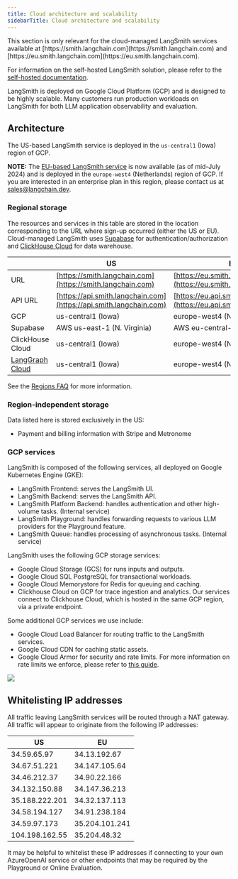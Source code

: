 ```yaml
---
title: Cloud architecture and scalability
sidebarTitle: Cloud architecture and scalability
---
```


<Note>
  This section is only relevant for the cloud-managed LangSmith services available at [https://smith.langchain.com](https://smith.langchain.com) and [https://eu.smith.langchain.com](https://eu.smith.langchain.com).

  For information on the self-hosted LangSmith solution, please refer to the [self-hosted documentation](/langsmith/architectural-overview).
</Note>

LangSmith is deployed on Google Cloud Platform (GCP) and is designed to be highly scalable. Many customers run production workloads on LangSmith for both LLM application observability and evaluation.

## Architecture

The US-based LangSmith service is deployed in the `us-central1` (Iowa) region of GCP.

**NOTE:** The [EU-based LangSmith service](https://eu.smith.langchain.com) is now available (as of mid-July 2024) and is deployed in the `europe-west4` (Netherlands) region of GCP. If you are interested in an enterprise plan in this region, please contact us at [sales@langchain.dev](mailto:sales@langchain.dev).

### Regional storage

The resources and services in this table are stored in the location corresponding to the URL where sign-up occurred (either the US or EU). Cloud-managed LangSmith uses [Supabase](https://supabase.com) for authentication/authorization and [ClickHouse Cloud](https://clickhouse.com/cloud) for data warehouse.

|                                     | US                                                                 | EU                                                                       |
| ----------------------------------- | ------------------------------------------------------------------ | ------------------------------------------------------------------------ |
| URL                                 | [https://smith.langchain.com](https://smith.langchain.com)         | [https://eu.smith.langchain.com](https://eu.smith.langchain.com)         |
| API URL                             | [https://api.smith.langchain.com](https://api.smith.langchain.com) | [https://eu.api.smith.langchain.com](https://eu.api.smith.langchain.com) |
| GCP                                 | us-central1 (Iowa)                                                 | europe-west4 (Netherlands)                                               |
| Supabase                            | AWS us-east-1 (N. Virginia)                                        | AWS eu-central-1 (Germany)                                               |
| ClickHouse Cloud                    | us-central1 (Iowa)                                                 | europe-west4 (Netherlands)                                               |
| [LangGraph Cloud](/langgraph-platform/deployment-options) | us-central1 (Iowa)                                                 | europe-west4 (Netherlands)                                               |

See the [Regions FAQ](/langsmith/regions-faq) for more information.

### Region-independent storage

Data listed here is stored exclusively in the US:

* Payment and billing information with Stripe and Metronome

### GCP services

LangSmith is composed of the following services, all deployed on Google Kubernetes Engine (GKE):

* LangSmith Frontend: serves the LangSmith UI.
* LangSmith Backend: serves the LangSmith API.
* LangSmith Platform Backend: handles authentication and other high-volume tasks. (Internal service)
* LangSmith Playground: handles forwarding requests to various LLM providers for the Playground feature.
* LangSmith Queue: handles processing of asynchronous tasks. (Internal service)

LangSmith uses the following GCP storage services:

* Google Cloud Storage (GCS) for runs inputs and outputs.
* Google Cloud SQL PostgreSQL for transactional workloads.
* Google Cloud Memorystore for Redis for queuing and caching.
* Clickhouse Cloud on GCP for trace ingestion and analytics. Our services connect to Clickhouse Cloud, which is hosted in the same GCP region, via a private endpoint.

Some additional GCP services we use include:

* Google Cloud Load Balancer for routing traffic to the LangSmith services.
* Google Cloud CDN for caching static assets.
* Google Cloud Armor for security and rate limits. For more information on rate limits we enforce, please refer to [this guide](/langsmith/administration-overview#rate-limits).

![](images/cloud-arch.png)

## Whitelisting IP addresses

All traffic leaving LangSmith services will be routed through a NAT gateway. All traffic will appear to originate from the following IP addresses:

| US             | EU             |
| -------------- | -------------- |
| 34.59.65.97    | 34.13.192.67   |
| 34.67.51.221   | 34.147.105.64  |
| 34.46.212.37   | 34.90.22.166   |
| 34.132.150.88  | 34.147.36.213  |
| 35.188.222.201 | 34.32.137.113  |
| 34.58.194.127  | 34.91.238.184  |
| 34.59.97.173   | 35.204.101.241 |
| 104.198.162.55 | 35.204.48.32   |

It may be helpful to whitelist these IP addresses if connecting to your own AzureOpenAI service or other endpoints that may be required by the Playground or Online Evaluation.
